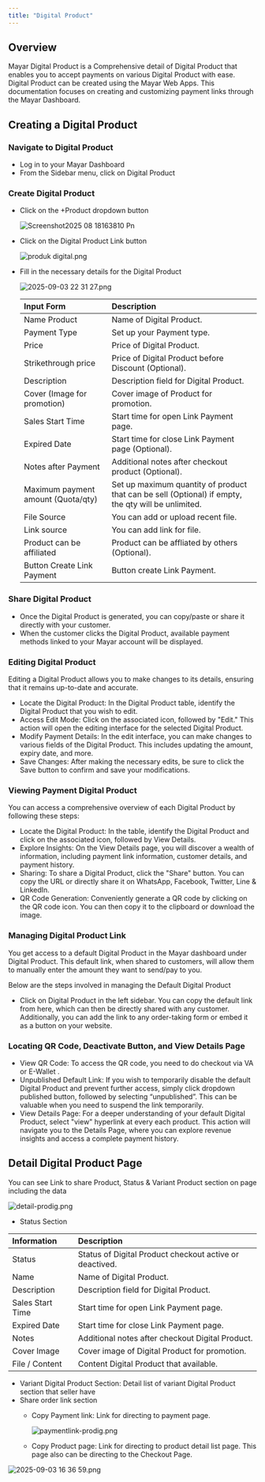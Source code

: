 ```yaml
---
title: "Digital Product"
---
```


## Overview

Mayar Digital Product is a Comprehensive detail of Digital Product that enables you to accept payments on various Digital Product with ease. Digital Product can be created using the Mayar Web Apps. This documentation focuses on creating and customizing payment links through the Mayar Dashboard.

## Creating a Digital Product

### Navigate to Digital Product

- Log in to your Mayar Dashboard
- From the Sidebar menu, click on Digital Product

### Create Digital Product

- Click on the \+Product dropdown button

  ![Screenshot2025 08 18163810 Pn](/images/Screenshot2025-08-18163810.png)
- Click on the Digital Product Link button

  ![produk digital.png](/images/produkdigital.png)
- Fill in the necessary details for the Digital Product

  ![2025-09-03 22 31 27.png](/images/2025-09-03223127.png)

  | **Input Form**                     | **Description**                                                                                     |
  | :--------------------------------- | :-------------------------------------------------------------------------------------------------- |
  | Name Product                       | Name of Digital Product.                                                                            |
  | Payment Type                       | Set up your Payment type.                                                                           |
  | Price                              | Price of Digital Product.                                                                           |
  | Strikethrough price                | Price of Digital Product before Discount (Optional).                                                |
  | Description                        | Description field for Digital Product.                                                              |
  | Cover (Image for promotion)        | Cover image of Product for promotion.                                                               |
  | Sales Start Time                   | Start time for open Link Payment page.                                                              |
  | Expired Date                       | Start time for close Link Payment page (Optional).                                                  |
  | Notes after Payment                | Additional notes after checkout product (Optional).                                                 |
  | Maximum payment amount (Quota/qty) | Set up maximum quantity of product that can be sell (Optional) if empty, the qty will be unlimited. |
  | File Source                        | You can add or upload recent file.                                                                  |
  | Link source                        | You can add link for file.                                                                          |
  | Product can be affiliated          | Product can be affliated by others (Optional).                                                      |
  | Button Create Link Payment         | Button create Link Payment.                                                                         |

### Share Digital Product

- Once the Digital Product is generated, you can copy/paste or share it directly with your customer.
- When the customer clicks the Digital Product, available payment methods linked to your Mayar account will be displayed.

### Editing Digital Product

Editing a Digital Product allows you to make changes to its details, ensuring that it remains up-to-date and accurate.

- Locate the Digital Product: In the Digital Product table, identify the Digital Product that you wish to edit.
- Access Edit Mode: Click on the associated icon, followed by "Edit." This action will open the editing interface for the selected Digital Product.
- Modify Payment Details: In the edit interface, you can make changes to various fields of the Digital Product. This includes updating the amount, expiry date, and more.
- Save Changes: After making the necessary edits, be sure to click the Save button to confirm and save your modifications.

### Viewing Payment Digital Product

You can access a comprehensive overview of each Digital Product by following these steps:

- Locate the Digital Product: In the table, identify the Digital Product and click on the associated icon, followed by View Details.
- Explore Insights: On the View Details page, you will discover a wealth of information, including payment link information, customer details, and payment history.
- Sharing: To share a Digital Product, click the "Share" button. You can copy the URL or directly share it on WhatsApp, Facebook, Twitter, Line & LinkedIn.
- QR Code Generation: Conveniently generate a QR code by clicking on the QR code icon. You can then copy it to the clipboard or download the image.

### Managing Digital Product Link

You get access to a default Digital Product in the Mayar dashboard under Digital Product. This default link, when shared to customers, will allow them to manually enter the amount they want to send/pay to you.

Below are the steps involved in managing the Default Digital Product

- Click on Digital Product in the left sidebar. You can copy the default link from here, which can then be directly shared with any customer. Additionally, you can add the link to any order-taking form or embed it as a button on your website.

### Locating QR Code, Deactivate Button, and View Details Page

- View QR Code: To access the QR code, you need to do checkout via VA or E-Wallet .
- Unpublished Default Link: If you wish to temporarily disable the default Digital Product and prevent further access, simply click dropdown published button, followed by selecting “unpublished”. This can be valuable when you need to suspend the link temporarily.
- View Details Page: For a deeper understanding of your default Digital Product, select "view" hyperlink at every each product. This action will navigate you to the Details Page, where you can explore revenue insights and access a complete payment history.

## Detail Digital Product Page

You can see Link to share Product, Status & Variant Product section on page including the data

![detail-prodig.png](/images/detail-prodig.png)

- Status Section

| **Information**  | **Description**                                         |
| :--------------- | :------------------------------------------------------ |
| Status           | Status of Digital Product checkout active or deactived. |
| Name             | Name of Digital Product.                                |
| Description      | Description field for Digital Product.                  |
| Sales Start Time | Start time for open Link Payment page.                  |
| Expired Date     | Start time for close Link Payment page.                 |
| Notes            | Additional notes after checkout Digital Product.        |
| Cover Image      | Cover image of Digital Product for promotion.           |
| File / Content   | Content Digital Product that available.                 |

- Variant Digital Product Section: Detail list of variant Digital Product section that seller have
- Share order link section
  - Copy Payment link: Link for directing to payment page.

    ![paymentlink-prodig.png](/images/paymentlink-prodig.png)
  - Copy Product page: Link for directing to product detail list page. This page also can be directing to the Checkout Page.

![2025-09-03 16 36 59.png](/images/2025-09-03163659.png)